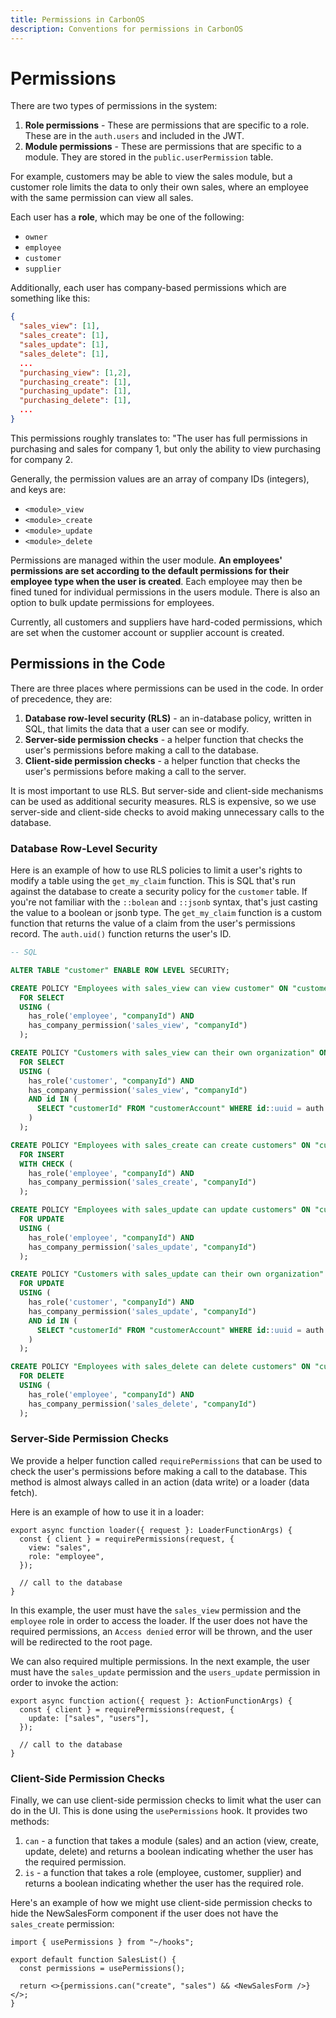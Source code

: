```yaml
---
title: Permissions in CarbonOS
description: Conventions for permissions in CarbonOS
---
```


# Permissions

There are two types of permissions in the system:

1. **Role permissions** - These are permissions that are specific to a role. These are in the `auth.users` and included in the JWT.
2. **Module permissions** - These are permissions that are specific to a module. They are stored in the `public.userPermission` table.

For example, customers may be able to view the sales module, but a customer role limits the data to only their own sales, where an employee with the same permission can view all sales.

Each user has a **role**, which may be one of the following:

- `owner`
- `employee`
- `customer`
- `supplier`

Additionally, each user has company-based permissions which are something like this:

```json
{
  "sales_view": [1],
  "sales_create": [1],
  "sales_update": [1],
  "sales_delete": [1],
  ...
  "purchasing_view": [1,2],
  "purchasing_create": [1],
  "purchasing_update": [1],
  "purchasing_delete": [1],
  ...
}
```

This permissions roughly translates to: "The user has full permissions in purchasing and sales for company 1, but only the ability to view purchasing for company 2.

Generally, the permission values are an array of company IDs (integers), and keys are:

- `<module>_view`
- `<module>_create`
- `<module>_update`
- `<module>_delete`

Permissions are managed within the user module. **An employees' permissions are set according to the default permissions for their employee type when the user is created**. Each employee may then be fined tuned for individual permissions in the users module. There is also an option to bulk update permissions for employees.

Currently, all customers and suppliers have hard-coded permissions, which are set when the customer account or supplier account is created.

## Permissions in the Code

There are three places where permissions can be used in the code. In order of precedence, they are:

1. **Database row-level security (RLS)** - an in-database policy, written in SQL, that limits the data that a user can see or modify.
2. **Server-side permission checks** - a helper function that checks the user's permissions before making a call to the database.
3. **Client-side permission checks** - a helper function that checks the user's permissions before making a call to the server.

It is most important to use RLS. But server-side and client-side mechanisms can be used as additional security measures. RLS is expensive, so we use server-side and client-side checks to avoid making unnecessary calls to the database.

### Database Row-Level Security

Here is an example of how to use RLS policies to limit a user's rights to modify a table using the `get_my_claim` function. This is SQL that's run against the database to create a security policy for the `customer` table. If you're not familiar with the `::bolean` and `::jsonb` syntax, that's just casting the value to a boolean or jsonb type. The `get_my_claim` function is a custom function that returns the value of a claim from the user's permissions record. The `auth.uid()` function returns the user's ID.

```sql
-- SQL

ALTER TABLE "customer" ENABLE ROW LEVEL SECURITY;

CREATE POLICY "Employees with sales_view can view customer" ON "customer"
  FOR SELECT
  USING (
    has_role('employee', "companyId") AND
    has_company_permission('sales_view', "companyId")
  );

CREATE POLICY "Customers with sales_view can their own organization" ON "customer"
  FOR SELECT
  USING (
    has_role('customer', "companyId") AND
    has_company_permission('sales_view', "companyId")
    AND id IN (
      SELECT "customerId" FROM "customerAccount" WHERE id::uuid = auth.uid()
    )
  );

CREATE POLICY "Employees with sales_create can create customers" ON "customer"
  FOR INSERT
  WITH CHECK (
    has_role('employee', "companyId") AND
    has_company_permission('sales_create', "companyId")
  );

CREATE POLICY "Employees with sales_update can update customers" ON "customer"
  FOR UPDATE
  USING (
    has_role('employee', "companyId") AND
    has_company_permission('sales_update', "companyId")
  );

CREATE POLICY "Customers with sales_update can their own organization" ON "customer"
  FOR UPDATE
  USING (
    has_role('customer', "companyId") AND
    has_company_permission('sales_update', "companyId")
    AND id IN (
      SELECT "customerId" FROM "customerAccount" WHERE id::uuid = auth.uid()
    )
  );

CREATE POLICY "Employees with sales_delete can delete customers" ON "customer"
  FOR DELETE
  USING (
    has_role('employee', "companyId") AND
    has_company_permission('sales_delete', "companyId")
  );

```

### Server-Side Permission Checks

We provide a helper function called `requirePermissions` that can be used to check the user's permissions before making a call to the database. This method is almost always called in an action (data write) or a loader (data fetch).

Here is an example of how to use it in a loader:

```tsx
export async function loader({ request }: LoaderFunctionArgs) {
  const { client } = requirePermissions(request, {
    view: "sales",
    role: "employee",
  });

  // call to the database
}
```

In this example, the user must have the `sales_view` permission and the `employee` role in order to access the loader. If the user does not have the required permissions, an `Access denied` error will be thrown, and the user will be redirected to the root page.

We can also required multiple permissions. In the next example, the user must have the `sales_update` permission and the `users_update` permission in order to invoke the action:

```tsx
export async function action({ request }: ActionFunctionArgs) {
  const { client } = requirePermissions(request, {
    update: ["sales", "users"],
  });

  // call to the database
}
```

### Client-Side Permission Checks

Finally, we can use client-side permission checks to limit what the user can do in the UI. This is done using the `usePermissions` hook. It provides two methods:

1. `can` - a function that takes a module (sales) and an action (view, create, update, delete) and returns a boolean indicating whether the user has the required permission.
2. `is` - a function that takes a role (employee, customer, supplier) and returns a boolean indicating whether the user has the required role.

Here's an example of how we might use client-side permission checks to hide the NewSalesForm component if the user does not have the `sales_create` permission:

```tsx
import { usePermissions } from "~/hooks";

export default function SalesList() {
  const permissions = usePermissions();

  return <>{permissions.can("create", "sales") && <NewSalesForm />}</>;
}
```
